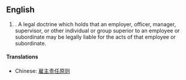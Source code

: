 ==English==
#. A legal doctrine which holds that an employer, officer, manager, supervisor, or other individual or group superior to an employee or subordinate may be legally liable for the acts of that employee or subordinate.
====Translations====
{{trans-top}}
*Chinese: [[雇主责任原则]]
{{trans-mid}}
{{trans-bottom}}